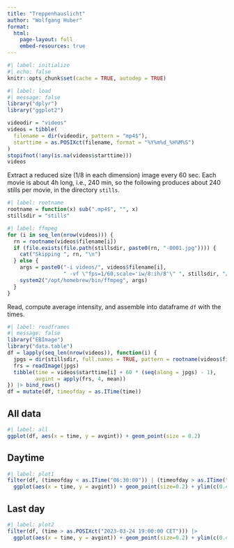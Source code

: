 ```yaml
---
title: "Treppenhauslicht"
author: "Wolfgang Huber"
format: 
  html:
    page-layout: full
    embed-resources: true
---
```


```r
#| label: initialize
#| echo: false
knitr::opts_chunk$set(cache = TRUE, autodep = TRUE)
```

```r
#| label: load
#| message: false
library("dplyr")
library("ggplot2")

videodir = "videos"
videos = tibble(
  filename = dir(videodir, pattern = "mp4$"),
  starttime = as.POSIXct(filename, format = "%Y%m%d_%H%M%S")
)
stopifnot(!any(is.na(videos$starttime)))
videos
```

Extract a reduced size (1/8 in each dimension) image every 60 sec.
Each movie is about 4h long, i.e., 240 min, so the following produces about 240 stills per movie, in the directory `stills`.

```r
#| label: rootname
rootname = function(x) sub(".mp4$", "", x)
stillsdir = "stills"
```
```r
#| label: ffmpeg
for (i in seq_len(nrow(videos))) {
  rn = rootname(videos$filename[i]) 
  if (file.exists(file.path(stillsdir, paste0(rn, "-0001.jpg")))) {
    cat("Skipping ", rn, "\n")
  } else {
    args = paste0("-i videos/", videos$filename[i], 
                  " -vf \"fps=1/60,scale='iw/8:ih/8'\" ", stillsdir, "/", rn, "-%04d.jpg")
    system2("/opt/homebrew/bin/ffmpeg", args)
  }
}
```

Read, compute average intensity, and assemble into dataframe `df` with the times.

```R
#| label: readframes
#| message: false 
library("EBImage")
library("data.table")
df = lapply(seq_len(nrow(videos)), function(i) {
  jpgs = dir(stillsdir, full.names = TRUE, pattern = rootname(videos$filename[i]))
  frs = readImage(jpgs)
  tibble(time = videos$starttime[i] + 60 * (seq(along = jpgs) - 1),
         avgint = apply(frs, 4, mean))
}) |> bind_rows()
df = mutate(df, timeofday = as.ITime(time))
```

## All data

```R
#| label: all
ggplot(df, aes(x = time, y = avgint)) + geom_point(size = 0.2) 
```

## Daytime

```R
#| label: plot1
filter(df, (timeofday < as.ITime("06:30:00")) | (timeofday > as.ITime("19:00:00"))) |> 
  ggplot(aes(x = time, y = avgint)) + geom_point(size=0.2) + ylim(c(0.4,0.45))
```

## Last day

```R
#| label: plot2
filter(df, (time > as.POSIXct("2023-03-24 19:00:00 CET"))) |> 
  ggplot(aes(x = time, y = avgint)) + geom_point(size=0.2) + ylim(c(0.4,0.45))
```
